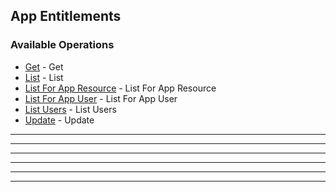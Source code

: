 
## App Entitlements

### Available Operations

* [Get](/app_entitlements/get) - Get
* [List](/app_entitlements/list) - List
* [List For App Resource](/app_entitlements/list_for_app_resource) - List For App Resource
* [List For App User](/app_entitlements/list_for_app_user) - List For App User
* [List Users](/app_entitlements/list_users) - List Users
* [Update](/app_entitlements/update) - Update

---
<Get />

---
<List />

---
<ListForAppResource />

---
<ListForAppUser />

---
<ListUsers />

---
<Update />
